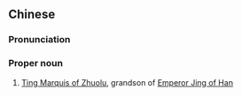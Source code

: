 ==Chinese==
{{zh-forms|type=22}}

===Pronunciation===
{{zh-pron
|m=Zhuōlù Tínghóu
|cat=pn
}}

===Proper noun===
{{zh-proper noun}}

# [[w:Liu Zhen|Ting Marquis of Zhuolu]], grandson of [[w:Emperor Jing of Han|Emperor Jing of Han]]

{{zh-cat|People in Romance of the Three Kingdoms}}